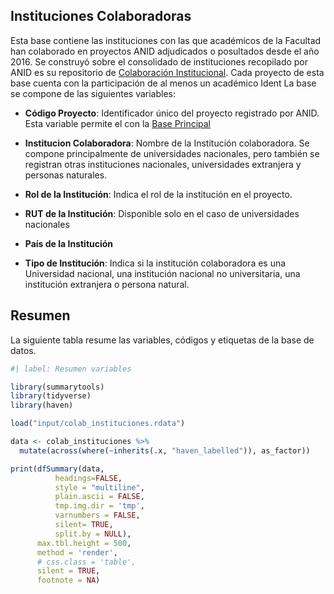 ## Instituciones Colaboradoras

Esta base contiene las instituciones con las que académicos de la Facultad han colaborado en proyectos ANID adjudicados o posultados desde el año 2016. Se construyó sobre el consolidado de instituciones recopilado por ANID es su repositorio de [Colaboración Institucional](https://github.com/ANID-GITHUB/Colaboracion_Institucional). Cada proyecto de esta base cuenta con la participación de al menos un académico
Ident
La base se compone de las siguientes variables:

- **Código Proyecto**: Identificador único del proyecto registrado por ANID. Esta variable permite el con la [Base Principal](base-principal.qmd)

- **Institucion Colaboradora**: Nombre de la Institución colaboradora. Se compone principalmente de universidades nacionales, pero también se registran otras instituciones nacionales, universidades extranjera y personas naturales.

- **Rol de la Institución**: Indica el rol de la institución en el proyecto.

- **RUT de la Institución**: Disponible solo en el caso de universidades nacionales

- **País de la Institución**

- **Tipo de Institución**: Indica si la institución colaboradora es una Universidad nacional, una institución nacional no universitaria, una institución extranjera o persona natural. 


## Resumen

La siguiente tabla resume las variables, códigos y etiquetas de la base de datos. 

```r
#| label: Resumen variables

library(summarytools)
library(tidyverse)
library(haven)

load("input/colab_instituciones.rdata")

data <- colab_instituciones %>%
  mutate(across(where(~inherits(.x, "haven_labelled")), as_factor))

print(dfSummary(data,
          headings=FALSE,
          style = "multiline",
          plain.ascii = FALSE,
          tmp.img.dir = 'tmp',
          varnumbers = FALSE,
          silent= TRUE,
          split.by = NULL),
      max.tbl.height = 500,
      method = 'render',
      # css.class = 'table',
      silent = TRUE,
      footnote = NA)
```